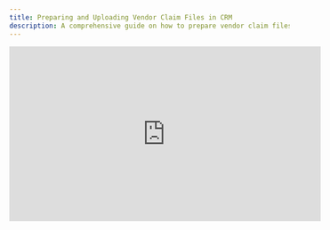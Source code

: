 ```yaml
---
title: Preparing and Uploading Vendor Claim Files in CRM  
description: A comprehensive guide on how to prepare vendor claim files in Excel and upload them into the CRM system, covering mandatory fields, formatting, and troubleshooting.  
---
```


<iframe width="560" height="315" src="https://www.youtube.com/embed/ntThSJPQnrA?si=4l3JG_8BVfkJxSP9" title="YouTube video player" frameborder="0" allow="accelerometer; autoplay; clipboard-write; encrypted-media; gyroscope; picture-in-picture; web-share" referrerpolicy="strict-origin-when-cross-origin" allowfullscreen />

## Introduction

This document provides a step-by-step guide for preparing and uploading vendor claim files in CRM. It is intended for new users of the CRM system to ensure accurate and efficient claim processing.

## Preparing the Vendor Claim File in Excel

### 1. Accessing the CRM MIS Upload Format

* Open the payout claim format file.

* Refer to the "CRM MIS Upload Format" sheet.

### 2. Following Instructions

* The first row contains instructions and explanations for each column.

* Pay close attention to the mandatory fields, which must be filled accurately.

### 3. Starting from the Second Row

* Begin entering data from the second row, where the headers are located.

* Do not use the first row for data entry.

### 4. Selecting Data from Drop-Down Lists

* Use the drop-down lists for fields like month and bank names.

* Avoid manual typing to ensure data consistency.

### 5. Mandatory Fields

* **Customer Loan Number:** Enter the customer's loan number.

* **Split Disbursal Date:** Enter the disbursal date.

* **Loan Amount:** Enter the loan amount.

* **Vendor PAN Number:** This is a critical field. The PAN number must be mapped under your CRM profile.

* **Bank Name:** Select the appropriate bank name from the drop-down list.

* **Product:** Select the main product (e.g., PL, BL, HL, LAB) rather than sub-products.

* **Rate/Ratio:** Specify the rate or ratio committed to the vendor.

* **Business Category:** Select the appropriate business category (e.g., 11 for Loan to VC).

### 6. Optional Fields

* **Customer Name:** Enter the full name of the customer.

* **City Leader Name/Code & Sub Leader Name:** Leave blank if you don't have the code.

* **Vendor's Name:** If available, enter the vendor's name.

* **Vendor Remark:** Add any relevant comments or remarks.

### 7. Understanding Codes

* **Bank Codes:** After selecting the bank, the corresponding bank code will appear. If you see "N/A" or a similar error, the bank may not be listed, or the format may be corrupted.

* **Product Codes:** Selecting the main product will populate the corresponding product code.

### 8. Handling Corrupted Files

* If the format is corrupted, request a new file.

* Alternatively, copy the necessary codes from the product master file.

* Do not use corrupted files.

### 9. Rate vs. Ratio

* **Rate:** A fixed percentage paid to the vendor irrespective of the bank's payout.

* **Ratio:** A percentage of the payout received from the bank that is passed on to the vendor.

* Select the appropriate option based on your commitment to the vendor.

### 10. Split Payments

* Avoid split payments to multiple vendors for a single case.

* Split payments complicate the TDS process.

### 11. Borrower and Company Names

* For BL (Business Loan) or LAB cases, the loan is typically booked under the company's name.

* Capture the company name in the "Borrower Name" column and the proprietor/director name in the "Company Name" column.

* If unsure, mention the customer name and bank name in columns V and W, respectively.

### 12. Business Category Codes

* Select the appropriate business category code.

* "11" is generally used for fresh loan cases (Loan to VC).

* "21" is used for tranche cases (Loan TR) when uploading subsequent tranches of a home loan.

## Uploading the Vendor Claim File in CRM

### 1. Preparing the Data

* Select the data from the second row to the last row with data.

* Copy the selected data (Ctrl+C).

* Open a new Excel file (Ctrl+N).

* Paste the copied data using "Paste Special" and select "Values."

* Format the date columns to a standard date format.

### 2. Saving the File

* Save the file with a descriptive name, including the month, lot number, and date (e.g., "VendorClaims\_December2024\_Lot1\_03052025").

* Proper naming conventions help in tracking files within CRM and in logs.

### 3. Uploading to CRM

* Log in to CRM.

* Navigate to "Lead Form" > "Payout Claims" > "Pending Import" > "Upload Excel."

* Select the prepared file and open it.

* Click "Add" to upload the file.

### 4. Processing and Verification

* The system will take a few minutes to load the data.

* Once loaded, the cases will appear in the pending section.

* Verify the uploaded data for accuracy.

* Update the rate or ratio if needed.

### 5. Sending to ERP

* Select the cases.

* Click "Send to ERP."

* The selected cases will move to the "Sent to ERP" section.

### 6. Verifying Submission

* In the "Sent to ERP" section, check for the internal UE and CRM ID.

* The generation of these IDs confirms that the claim has reached the MIS team in Mumbai.

## Troubleshooting

* **File Errors:** If you encounter errors during upload, ensure that all mandatory fields are correctly filled and that the file format is correct.

* **Bank/Product Codes:** If bank or product codes are not populating, verify the bank and product names and ensure that the master file is not corrupted.

* **Duplicate Claims:** If you receive a duplicate claim error, ensure that you are using the correct business category code (e.g., "21" for tranche cases).

## FAQ

**Q: Which row should I start entering data in the Excel file?**
A: Start entering data from the second row, where the headers are located. The first row contains instructions.

**Q: What should I do if the bank or product codes are not populating?**
A: Verify that you have selected the correct bank and product names from the drop-down lists. If the issue persists, the format file may be corrupted, and you should request a new file or copy the codes from the product master file.

**Q: How do I handle split payments to multiple vendors?**
A: Avoid split payments, as they complicate the TDS process. It is better to make one-to-one payments.

**Q: What is the difference between 'Rate' and 'Ratio' when specifying vendor commitment?**
A: 'Rate' is a fixed percentage paid to the vendor irrespective of the bank's payout. 'Ratio' is a percentage of the payout received from the bank that is passed on to the vendor.

**Q: What business category code should I use for fresh loan cases?**
A: Use business category code "11" for fresh loan cases (Loan to VC).

**Q: What should I do if I get a duplicate claim error?**
A: Ensure that you are using the correct business category code. For tranche cases, use "21" (Loan TR).

**Q: How long does it take for the data to load into the CRM system after uploading the file?**
A: The system typically takes a few minutes to load the data.

## Additional Resources

* Refer to other CRM training videos for a better understanding of the system.

* Contact the support team for any queries or assistance.